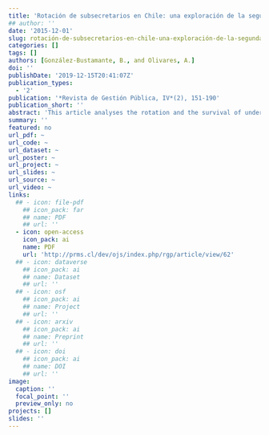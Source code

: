 ```yaml
---
title: 'Rotación de subsecretarios en Chile: una exploración de la segunda línea gubernamental, 1990-2014'
## author: ''
date: '2015-12-01'
slug: rotación-de-subsecretarios-en-chile-una-exploración-de-la-segunda-línea-gubernamental
categories: []
tags: []
authors: [González-Bustamante, B., and Olivares, A.]
doi: ''
publishDate: '2019-12-15T20:41:07Z'
publication_types:
  - '2'
publication: '*Revista de Gestión Pública, IV*(2), 151-190'
publication_short: ''
abstract: 'This article analyses the rotation and the survival of undersecretaries in Chile during the governments of the Concertación  (1990-2010)  and the government of  Sebastián  Piñera  (2010-2014). During the last decade, cabinets as an object of study have earned centrality among scholars who study the presidential functioning and those who study political elites.  In this context,  this paper analyses an object of study that has been overlooked: the undersecretaries,  the second government line. Descriptively it examines the rotation of all undersecretaries of the period. With survival analysis, specifically proportional hazards models,  the influence of institutional factors and critical events (shocks)  as a  kind of ministerial dependency, low presidential approval,  corruption scandals are evaluated,  among others,  in relation with the permanence of the undersecretaries in office. The findings of this article allow thought about factors that are part and influence the political system and emerge as predictors of risk/survival in the undersecretariats.  This makes this work an original contribution to the generation of knowledge about the role that undersecretaries have played within the government.'
summary: ''
featured: no
url_pdf: ~
url_code: ~
url_dataset: ~
url_poster: ~
url_project: ~
url_slides: ~
url_source: ~
url_video: ~
links:
  ## - icon: file-pdf
    ## icon_pack: far
    ## name: PDF
    ## url: ''
  - icon: open-access 
    icon_pack: ai
    name: PDF
    url: 'http://prms.cl/dev/ojs/index.php/rgp/article/view/62'
  ## - icon: dataverse
    ## icon_pack: ai
    ## name: Dataset
    ## url: ''
  ## - icon: osf
    ## icon_pack: ai
    ## name: Project
    ## url: ''
  ## - icon: arxiv
    ## icon_pack: ai
    ## name: Preprint
    ## url: ''
  ## - icon: doi
    ## icon_pack: ai
    ## name: DOI
    ## url: ''
image:
  caption: ''
  focal_point: ''
  preview_only: no
projects: []
slides: ''
---
```

